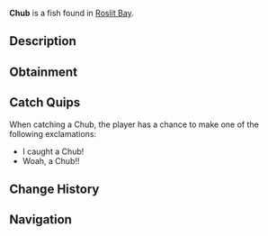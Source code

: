 {{FishInfobox
|image          = Chub.png
|rarity         = Common
|sea            = First Sea
|location       = [[Roslit Bay]]
|sublocation    = Freshwater
|sources        = Common Crate, Fishing Rod
|radar_location = 
|xp             = 40
|weather        = 
|time           = Day
|season         = Spring, Summer
|bait           = Seaweed
|base_weight    = 3
|base_value     = 40
|weight_range   = 2
|base_chance    = 100
|base_resil     = 80
}}
'''Chub''' is a {{Rarity|Common}} fish found in [[Roslit Bay]].

== Description ==
{{Description|The Chub is a hardy and adaptable freshwater fish, typically found in Roslit Pond. The Chub is an easy catch for novice anglers and is thankfully a common catch.|Bestiary Entry}}

== Obtainment ==
{{Description|commonly caught in Roslit Pond.|Bestiary Hint}}
{{Fish Availability|
Roslit Bay/Freshwater Pond
|top_rods      = 
Krampus's Rod\411133.69\46457.77;
Magma Rod\398201.86\44803.84;
Leviathan's Fang Rod\392898.13\0;
Great Rod of Oscar\382571.43\27903.94;
Free Spirit Rod\371743.09\28260.85;
Plastic Rod\363640.3\39878.95;
Nocturnal Rod\193850.78\180692.3;
Frog Rod\296505.81\76885.22;
Riptide Rod\295223.48\76428.95;
Blazebringer Rod\328601.77\70617.88;
Azure Of Lagoon\360206.75\70170.42;
Astralhook Rod\371002.91\0;
Ethereal Prism Rod\370163.74\0;
No-Life Rod\366433.3\66133.56;
Seraphic Rod\365556.84\32187.13;
Trident Rod\358305.55\22648.94;
Rod Of The Forgotten Fang\343535.22\29391.37;
Challenger's Rod\336445.43\66626.91;
Rod Of The Depths\312671.24\26732.21;
Zeus Rod\309960.6\66598.86;
Verdant Shear Rod\306814.3\55724.13;
Rod Of The Exalted One\306696.68\0;
Depthseeker Rod\281048.53\49753.45;
Volcanic Rod\258444.53\52295.82;
Training Rod\257628.97\28970.35;
Avalanche Rod\256077.75\43623.55;
Steady Rod\129195.82\14813.3
|recommended   = Ethereal Prism Rod
}}

== Catch Quips ==
When catching a Chub, the player has a chance to make one of the following exclamations:
* I caught a Chub!
* Woah, a Chub!!

== Change History ==
{{Change History|{{subst:Current Version}}}}

== Navigation ==
{{Fish Navbox|Roslit Bay}}